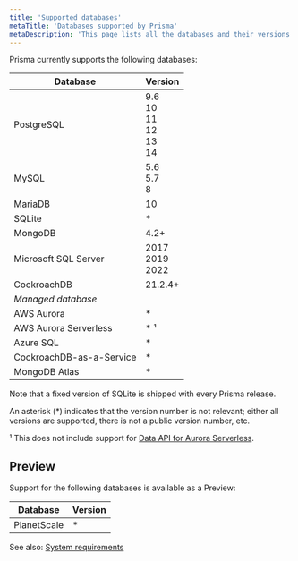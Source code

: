```yaml
---
title: 'Supported databases'
metaTitle: 'Databases supported by Prisma'
metaDescription: 'This page lists all the databases and their versions that are supported by Prisma.'
---
```


<TopBlock>

Prisma currently supports the following databases:

| Database                     | Version |
| ---------------------------- | ------- |
| PostgreSQL                   | 9.6<br />10<br />11<br />12<br />13<br />14 |<br />15 |
| MySQL                        | 5.6<br />5.7<br />8 |
| MariaDB                      | 10      |
| SQLite                       | \*      |
| MongoDB                      | 4.2+    |
| Microsoft SQL Server         | 2017<br />2019<br />2022 |   
| CockroachDB                  | 21.2.4+ |
| _Managed database_           |         |
| AWS Aurora                   | \*      |
| AWS Aurora Serverless        | \* &sup1;     |
| Azure SQL                    | \*      |
| CockroachDB-as-a-Service     | \*      |
| MongoDB Atlas                | \*      |

Note that a fixed version of SQLite is shipped with every Prisma release.

An asterisk (\*) indicates that the version number is not relevant; either all versions are supported, there is not a public version number, etc.

&sup1; This does not include support for [Data API for Aurora Serverless](https://github.com/prisma/prisma/issues/1964).

</TopBlock>

## Preview

Support for the following databases is available as a Preview:

| Database    | Version |
| ----------- | ------- |
| PlanetScale | \*      |

See also: [System requirements](/reference/system-requirements)
